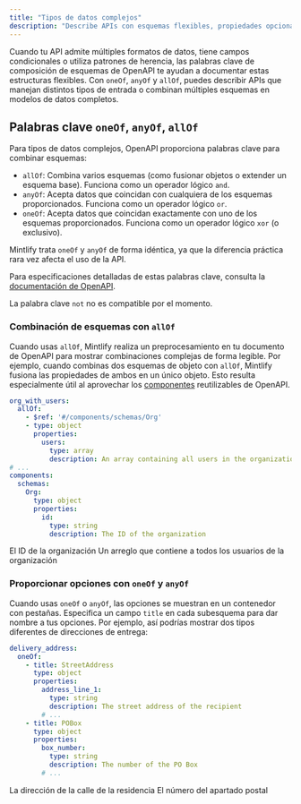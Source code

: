 ```yaml
---
title: "Tipos de datos complejos"
description: "Describe APIs con esquemas flexibles, propiedades opcionales y múltiples formatos de datos usando las palabras clave `oneOf`, `anyOf` y `allOf`"
---
```


Cuando tu API admite múltiples formatos de datos, tiene campos condicionales o utiliza patrones de herencia, las palabras clave de composición de esquemas de OpenAPI te ayudan a documentar estas estructuras flexibles. Con `oneOf`, `anyOf` y `allOf`, puedes describir APIs que manejan distintos tipos de entrada o combinan múltiples esquemas en modelos de datos completos.

## Palabras clave `oneOf`, `anyOf`, `allOf`

Para tipos de datos complejos, OpenAPI proporciona palabras clave para combinar esquemas:

- `allOf`: Combina varios esquemas (como fusionar objetos o extender un esquema base). Funciona como un operador lógico `and`. 
- `anyOf`: Acepta datos que coincidan con cualquiera de los esquemas proporcionados. Funciona como un operador lógico `or`.
- `oneOf`: Acepta datos que coincidan exactamente con uno de los esquemas proporcionados. Funciona como un operador lógico `xor` (o exclusivo).

<Warning>Mintlify trata `oneOf` y `anyOf` de forma idéntica, ya que la diferencia práctica rara vez afecta el uso de la API.</Warning>

Para especificaciones detalladas de estas palabras clave, consulta la [documentación de OpenAPI](https://swagger.io/docs/specification/data-models/oneof-anyof-allof-not/).

<Info>La palabra clave `not` no es compatible por el momento.</Info>

### Combinación de esquemas con `allOf`

Cuando usas `allOf`, Mintlify realiza un preprocesamiento en tu documento de OpenAPI para mostrar combinaciones complejas de forma legible. Por ejemplo, cuando combinas dos esquemas de objeto con `allOf`, Mintlify fusiona las propiedades de ambos en un único objeto. Esto resulta especialmente útil al aprovechar los [componentes](https://swagger.io/docs/specification/components/) reutilizables de OpenAPI.

```yaml
org_with_users:
  allOf:
    - $ref: '#/components/schemas/Org'
    - type: object
      properties:
        users:
          type: array
          description: An array containing all users in the organization
# ...
components:
  schemas:
    Org:
      type: object
      properties:
        id:
          type: string
          description: The ID of the organization
```

<ParamField body="org_with_users" type="object">
  <Expandable>
    <ParamField body="id" type="string">
      El ID de la organización
    </ParamField>
    <ParamField body="users" type="object[]">
      Un arreglo que contiene a todos los usuarios de la organización
    </ParamField>
  </Expandable>
</ParamField>

### Proporcionar opciones con `oneOf` y `anyOf`

Cuando usas `oneOf` o `anyOf`, las opciones se muestran en un contenedor con pestañas. Especifica un campo `title` en cada subesquema para dar nombre a tus opciones. Por ejemplo, así podrías mostrar dos tipos diferentes de direcciones de entrega:

```yaml
delivery_address:
  oneOf:
    - title: StreetAddress
      type: object
      properties:
        address_line_1:
          type: string
          description: The street address of the recipient
        # ...
    - title: POBox
      type: object
      properties:
        box_number:
          type: string
          description: The number of the PO Box
        # ...
```

<ParamField body="delivery_address" type="object">
  <div className="mt-4 rounded-xl border border-gray-100 px-4 pb-4 pt-2 dark:border-white/10">
    <Tabs>
      <Tab title="StreetAddress">
        <ParamField body="address_line_1" type="string">
          La dirección de la calle de la residencia
        </ParamField>
      </Tab>
      <Tab title="POBox">
        <ParamField body="box_number" type="string">
          El número del apartado postal
        </ParamField>
      </Tab>
    </Tabs>
  </div>
</ParamField>
